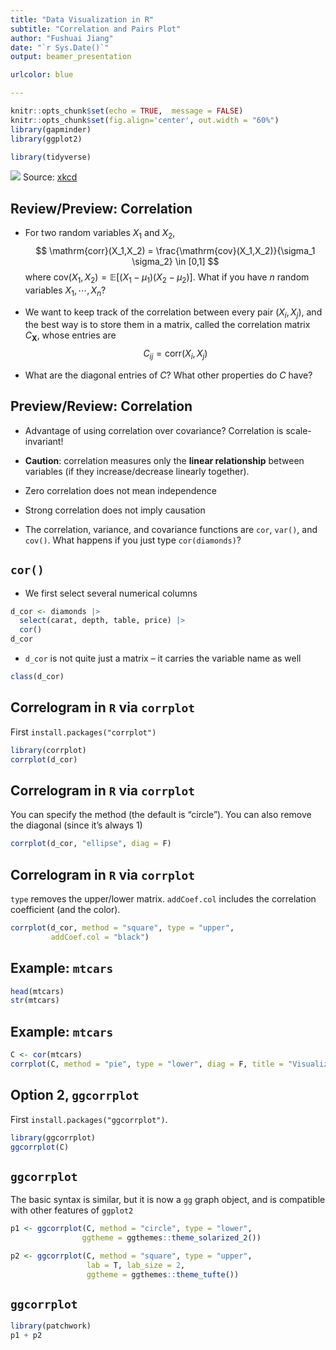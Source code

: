 ```yaml
---
title: "Data Visualization in R"
subtitle: "Correlation and Pairs Plot"
author: "Fushuai Jiang"
date: "`r Sys.Date()`"
output: beamer_presentation

urlcolor: blue

---
```


```r
knitr::opts_chunk$set(echo = TRUE,  message = FALSE)
knitr::opts_chunk$set(fig.align='center', out.width = "60%")
library(gapminder)
library(ggplot2)

library(tidyverse)
```



![](images/08_correlation.png)
\center
Source: [xkcd](https://xkcd.com/552/)


## Review/Preview: Correlation

- For two random variables $X_1$ and $X_2$,
$$
\mathrm{corr}(X_1,X_2) = \frac{\mathrm{cov}(X_1,X_2)}{\sigma_1 \sigma_2} \in [0,1]
$$
where $\mathrm{cov}(X_1,X_2) = \mathbb{E}[(X_1-\mu_1)(X_2-\mu_2)]$. What if you have $n$ random variables $X_1, \cdots, X_n$? \pause

- We want to keep track of the correlation between every pair $(X_i, X_j)$, and the best way is to store them in a matrix, called the correlation matrix $C_{\mathbf{X}}$, whose entries are
$$
C_{ij} = \mathrm{corr}(X_i, X_j)
$$

- What are the diagonal entries of $C$? What other properties do $C$ have?

## Preview/Review: Correlation

- Advantage of using correlation over covariance? \pause Correlation is scale-invariant! \pause

- **Caution**: correlation measures only the **linear relationship** between variables (if they increase/decrease linearly together). 
  
- Zero correlation does not mean independence

- Strong correlation does not imply causation


- The correlation, variance, and covariance functions are `cor`, `var()`, and `cov()`. What happens if you just type `cor(diamonds)`?


## `cor()`

- We first select several numerical columns

```r
d_cor <- diamonds |> 
  select(carat, depth, table, price) |>
  cor()
d_cor
```
- `d_cor` is not quite just a matrix -- it carries the variable name as well
```r
class(d_cor)
```



## Correlogram in `R` via `corrplot`

First `install.packages("corrplot")`
```r
library(corrplot)
corrplot(d_cor)
```



## Correlogram in `R` via `corrplot`

You can specify the method (the default is "circle"). You can also remove the diagonal (since it's always 1)

```r
corrplot(d_cor, "ellipse", diag = F)
```

## Correlogram in `R` via `corrplot`

`type` removes the upper/lower matrix. `addCoef.col` includes the correlation coefficient (and the color). 

```r
corrplot(d_cor, method = "square", type = "upper", 
         addCoef.col = "black")
```


## Example: `mtcars`

```r
head(mtcars)
str(mtcars)
```



## Example: `mtcars`

```r
C <- cor(mtcars)
corrplot(C, method = "pie", type = "lower", diag = F, title = "Visualizing Correlation")
```



## Option 2, `ggcorrplot`

First `install.packages("ggcorrplot")`. 

```r
library(ggcorrplot)
ggcorrplot(C)
```

## `ggcorrplot`

The basic syntax is similar, but it is now a `gg` graph object, and is compatible with other features of `ggplot2`
```r
p1 <- ggcorrplot(C, method = "circle", type = "lower",
                ggtheme = ggthemes::theme_solarized_2())

p2 <- ggcorrplot(C, method = "square", type = "upper", 
                 lab = T, lab_size = 2,
                 ggtheme = ggthemes::theme_tufte())
```

## `ggcorrplot`

```r
library(patchwork)
p1 + p2
```



